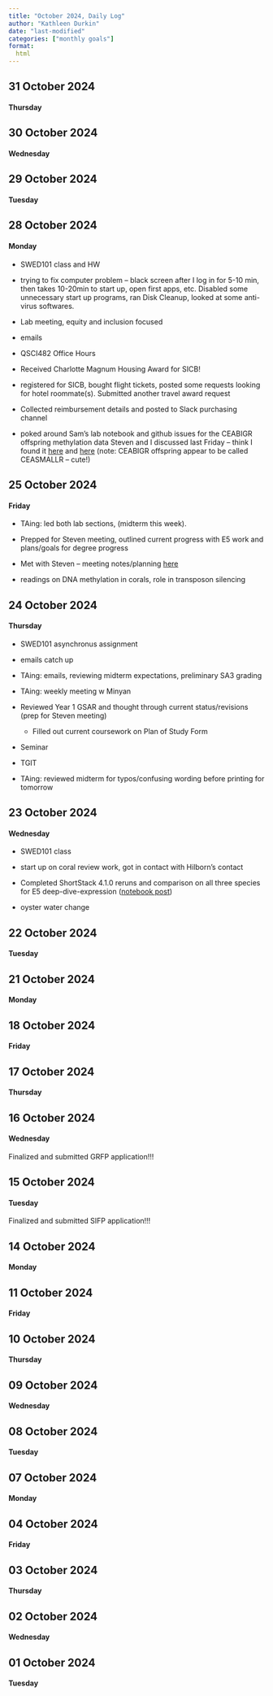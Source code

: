 ```yaml
---
title: "October 2024, Daily Log"
author: "Kathleen Durkin"
date: "last-modified"
categories: ["monthly goals"]
format:
  html
---
```


## 31 October 2024

#### Thursday

## 30 October 2024

#### Wednesday

## 29 October 2024

#### Tuesday

## 28 October 2024

#### Monday

-   SWED101 class and HW

-   trying to fix computer problem -- black screen after I log in for 5-10 min, then takes 10-20min to start up, open first apps, etc. Disabled some unnecessary start up programs, ran Disk Cleanup, looked at some anti-virus softwares.

-   Lab meeting, equity and inclusion focused

-   emails

-   QSCI482 Office Hours

-   Received Charlotte Magnum Housing Award for SICB!

-   registered for SICB, bought flight tickets, posted some requests looking for hotel roommate(s). Submitted another travel award request

-   Collected reimbursement details and posted to Slack purchasing channel

-   poked around Sam's lab notebook and github issues for the CEABIGR offspring methylation data Steven and I discussed last Friday -- think I found it [here](https://github.com/RobertsLab/resources/issues/1517) and [here](https://github.com/RobertsLab/resources/issues/1961) (note: CEABIGR offspring appear to be called CEASMALLR -- cute!)

## 25 October 2024

#### Friday

-   TAing: led both lab sections, (midterm this week).

-   Prepped for Steven meeting, outlined current progress with E5 work and plans/goals for degree progress

-   Met with Steven -- meeting notes/planning [here](./2024_10_25_Degree_ProgressPlan_Meeting.qmd)

-   readings on DNA methylation in corals, role in transposon silencing

## 24 October 2024

#### Thursday

-   SWED101 asynchronus assignment

-   emails catch up

-   TAing: emails, reviewing midterm expectations, preliminary SA3 grading

-   TAing: weekly meeting w Minyan

-   Reviewed Year 1 GSAR and thought through current status/revisions (prep for Steven meeting)

    -   Filled out current coursework on Plan of Study Form

-   Seminar

-   TGIT

-   TAing: reviewed midterm for typos/confusing wording before printing for tomorrow

## 23 October 2024

#### Wednesday

-   SWED101 class

-   start up on coral review work, got in contact with Hilborn's contact

-   Completed ShortStack 4.1.0 reruns and comparison on all three species for E5 deep-dive-expression ([notebook post](../../projects/E5_coral/2024_10_22_shortstack_4.1.0_reruns.qmd))

-   oyster water change

## 22 October 2024

#### Tuesday

## 21 October 2024

#### Monday

## 18 October 2024

#### Friday

## 17 October 2024

#### Thursday

## 16 October 2024

#### Wednesday

Finalized and submitted GRFP application!!!

## 15 October 2024

#### Tuesday

Finalized and submitted SIFP application!!!

## 14 October 2024

#### Monday

## 11 October 2024

#### Friday

## 10 October 2024

#### Thursday

## 09 October 2024

#### Wednesday

## 08 October 2024

#### Tuesday

## 07 October 2024

#### Monday

## 04 October 2024

#### Friday

## 03 October 2024

#### Thursday

## 02 October 2024

#### Wednesday

## 01 October 2024

#### Tuesday

